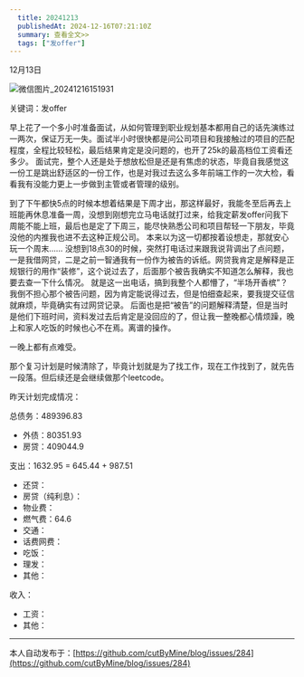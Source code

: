 ```yaml
---
  title: 20241213
  publishedAt: 2024-12-16T07:21:10Z
  summary: 查看全文>>
  tags: ["发offer"]
---
```


12月13日 

![微信图片_20241216151931](https://github.com/user-attachments/assets/d71d969d-5e57-4db9-bdf6-f5291a972d6b)

关键词：发offer

早上花了一个多小时准备面试，从如何管理到职业规划基本都用自己的话先演练过一两次，保证万无一失。面试半小时很快都是问公司项目和我接触过的项目的匹配程度，全程比较轻松，最后结果肯定是没问题的，也开了25k的最高档位工资看还多少。
面试完，整个人还是处于想放松但是还是有焦虑的状态，毕竟自我感觉这一份工是跳出舒适区的一份工作，也是对我过去这么多年前端工作的一次大检，看看我有没能力更上一步做到主管或者管理的级别。

到了下午都快5点的时候本想着结果是下周才出，那这样最好，我能冬至后再去上班能再休息准备一周，没想到刚想完立马电话就打过来，给我定薪发offer问我下周能不能上班，最后也是定了下周三，能尽快熟悉公司和项目帮轻一下朋友，毕竟没他的内推我也进不去这种正规公司。
本来以为这一切都按着设想走，那就安心玩一个周末……
没想到18点30的时候，突然打电话过来跟我说背调出了点问题，一是我借网贷，二是之前一智通我有一份作为被告的诉纸。网贷我肯定是解释是正规银行的用作“装修”，这个说过去了，后面那个被告我确实不知道怎么解释，我也要去查一下什么情况。
就是这一出电话，搞到我整个人都懵了，“半场开香槟”？我倒不担心那个被告问题，因为肯定能说得过去，但是怕细查起来，要我提交征信就麻烦，毕竟确实有过网贷记录。
后面也是把“被告”的问题解释清楚，但是当时是他们下班时间，资料发过去后肯定是没回应的了，但让我一整晚都心情烦躁，晚上和家人吃饭的时候也心不在焉。离谱的操作。

一晚上都有点难受。

那个复习计划是时候清除了，毕竟计划就是为了找工作，现在工作找到了，就先告一段落。但后续还是会继续做那个leetcode。

昨天计划完成情况：

总债务：489396.83
- 外债：80351.93
- 房贷：409044.9

支出：1632.95 = 645.44 + 987.51
- 还贷：
- 房贷（纯利息）：
- 物业费：
- 燃气费：64.6
- 交通：
- 话费网费：
- 吃饭：
- 理发：
- 其他：

收入：
- 工资：
- 其他：


---
本人自动发布于：[https://github.com/cutByMine/blog/issues/284](https://github.com/cutByMine/blog/issues/284)
